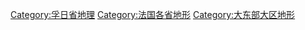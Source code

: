 [[Category:孚日省地理|Category:孚日省地理]]
[[Category:法国各省地形|Category:法国各省地形]]
[[Category:大东部大区地形|Category:大东部大区地形]]